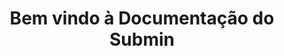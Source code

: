 ---
title: Bem vindo à Documentação do Submin
description: .
template: splash
hero:
  title: |
    Bem vindo ao 
    <span
      class="font-bold text-transparent
        bg-clip-text bg-gradient-to-b
        from-[#0B73C7] to-[#6DACDF]
        dark:from-[#6DACDF] dark:to-[#96D0FF]"
    >
    Submin
    </span>
      Docs

  tagline: Acesse agora mesmo a nossa documentação e saiba tudo sobre o projeto!
  image:
    file: ../../assets/hero.svg
  actions:
    - text: Introdução
      link: /intro/introduction/
      icon: right-arrow
    - text: Repositório
      link: https://github.com/mdsreq-fga-unb/2024.2-T03-Submin
      icon: external
      variant: minimal
---